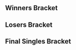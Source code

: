 {{DISPLAYTITLE:LAN ETS 2015: ''Melee'' Singles Bracket}}{{SetGame|melee}}
{{tabs static
|name1=Overview
|link1=LAN ETS/2015/Melee
|name2=Singles Pools
|link2=LAN ETS/2015/Melee/Singles Pools
|name3=Singles Bracket
|link3=LAN ETS/2015/Melee/Singles Bracket
|name4=Doubles Bracket
|link4=LAN ETS/2015/Melee/Doubles Bracket
|name5=Entrants List
|link5=LAN ETS/2015/Melee/Entrants list
|This=3
}}<!-- Generated with http://tournament-nub.rhcloud.com/toliquipedia name=LanETS2015Melee -->

==Winners Bracket==
{{16DEWBracketA2
|tourneylink=LAN ETS/2015/Melee
|tourneyname=LAN ETS 2015
|column-width=150

|r1m1p1=KirbyKaze |r1m1p1flag=ca |r1m1p1score=2 |r1m1win=1
|r1m1p2=GoDiegoGo |r1m1p2flag=ve |r1m1p2score=0

|r1m2p1=Keo |r1m2p1flag=ca |r1m2p1score=0 |r1m2win=2
|r1m2p2=Jager |r1m2p2flag=us |r1m2p2score=2
|r1m2p1char1=sheik |r1m2p2char1=fox |r1m2p1stock1=0 |r1m2p2stock1=3 |r1m2win1=2 |r1m2stage1=Dream Land
|r1m2p1char2=marth |r1m2p2char2=fox |r1m2p1stock2=0 |r1m2p2stock2=3 |r1m2win2=2 |r1m2stage2=Yoshi's Story
|r1m2p1char3= |r1m2p2char3= |r1m2p1stock3= |r1m2p2stock3= |r1m2win3= |r1m2stage3=
|r1m2p1char4= |r1m2p2char4= |r1m2p1stock4= |r1m2p2stock4= |r1m2win4= |r1m2stage4=
|r1m2p1char5= |r1m2p2char5= |r1m2p1stock5= |r1m2p2stock5= |r1m2win5= |r1m2stage5=
|r1m2date=
|r1m2finished=
|r1m2details={{BracketMatchDetails
|preview= 
|lrthread=
|interview=
|recap=
|comment=
|vod=https://www.youtube.com/watch?v=xxVC_Nr7fsM
}}

|r1m3p1=Kage |r1m3p1flag=ca |r1m3p1score=2 |r1m3win=1
|r1m3p2=Fugu |r1m3p2flag=ca |r1m3p2score=1
|r1m3p1char1=ganondorf |r1m3p2char1=sheik |r1m3p1stock1=0 |r1m3p2stock1=1 |r1m3win1=2 |r1m3stage1=Yoshi's Story
|r1m3p1char2=falcon |r1m3p2char2=sheik |r1m3p1stock2=3 |r1m3p2stock2=0 |r1m3win2=1 |r1m3stage2=Dream Land
|r1m3p1char3=falcon |r1m3p2char3=sheik |r1m3p1stock3=2 |r1m3p2stock3=0 |r1m3win3=1 |r1m3stage3=Battlefield
|r1m3p1char4= |r1m3p2char4= |r1m3p1stock4= |r1m3p2stock4= |r1m3win4= |r1m3stage4=
|r1m3p1char5= |r1m3p2char5= |r1m3p1stock5= |r1m3p2stock5= |r1m3win5= |r1m3stage5=
|r1m3date=
|r1m3finished=
|r1m3details={{BracketMatchDetails
|preview= 
|lrthread=
|interview=
|recap=
|comment=
|vod=https://www.youtube.com/watch?v=71PuaVWKD34
}}

|r1m4p1=SAUS |r1m4p1flag=ca |r1m4p1score=2 |r1m4win=1
|r1m4p2=Rice |r1m4p2flag=ca |r1m4p2score=0

|r1m5p1=Vwins |r1m5p1flag=ca |r1m5p1score=2 |r1m5win=1
|r1m5p2=Gabe |r1m5p2flag=ca |r1m5p2score=0

|r1m6p1=HHH |r1m6p1flag=ca |r1m6p1score=2 |r1m6win=1
|r1m6p2=Yogibear |r1m6p2flag=ca |r1m6p2score=0

|r1m7p1=Chester01 |r1m7p1flag=ca |r1m7p1score=1 |r1m7win=2
|r1m7p2=Frog |r1m7p2flag=ca |r1m7p2score=2

|r1m8p1=Kyle |r1m8p1flag=br |r1m8p1score=2 |r1m8win=1
|r1m8p2=TestRider |r1m8p2flag=ca |r1m8p2score=0

|r2m1p1=KirbyKaze |r2m1p1flag=ca |r2m1p1score=2 |r2m1win=1
|r2m1p2=Jager |r2m1p2flag=us |r2m1p2score=0
|r2m1p1char1=sheik |r2m1p2char1=fox |r2m1p1stock1=3 |r2m1p2stock1=0 |r2m1win1=1 |r2m1stage1=Yoshi's Story
|r2m1p1char2=sheik |r2m1p2char2=fox |r2m1p1stock2=3 |r2m1p2stock2=0 |r2m1win2=1 |r2m1stage2=Pokémon Stadium
|r2m1p1char3= |r2m1p2char3= |r2m1p1stock3= |r2m1p2stock3= |r2m1win3= |r2m1stage3=
|r2m1p1char4= |r2m1p2char4= |r2m1p1stock4= |r2m1p2stock4= |r2m1win4= |r2m1stage4=
|r2m1p1char5= |r2m1p2char5= |r2m1p1stock5= |r2m1p2stock5= |r2m1win5= |r2m1stage5=
|r2m1date=
|r2m1finished=
|r2m1details={{BracketMatchDetails
|preview= 
|lrthread=
|interview=
|recap=
|comment=
|vod=https://www.youtube.com/watch?v=ZGLubkPnETU
}}

|r2m2p1=Kage |r2m2p1flag=ca |r2m2p1score=1 |r2m2win=2
|r2m2p2=SAUS |r2m2p2flag=ca |r2m2p2score=2
|r2m2p1char1=falcon |r2m2p2char1=link |r2m2p1stock1=0 |r2m2p2stock1=1 |r2m2win1=2 |r2m2stage1=Battlefield
|r2m2p1char2=ganondorf |r2m2p2char2=link |r2m2p1stock2=3 |r2m2p2stock2=0 |r2m2win2=1 |r2m2stage2=Yoshi's Story
|r2m2p1char3=ganondorf |r2m2p2char3=link |r2m2p1stock3=0 |r2m2p2stock3=2 |r2m2win3=2 |r2m2stage3=Yoshi's Story
|r2m2p1char4= |r2m2p2char4= |r2m2p1stock4= |r2m2p2stock4= |r2m2win4= |r2m2stage4=
|r2m2p1char5= |r2m2p2char5= |r2m2p1stock5= |r2m2p2stock5= |r2m2win5= |r2m2stage5=
|r2m2date=
|r2m2finished=
|r2m2details={{BracketMatchDetails
|preview= 
|lrthread=
|interview=
|recap=
|comment=
|vod=https://www.youtube.com/watch?v=v2ZQaOKrvh0
}}

|r2m3p1=Vwins |r2m3p1flag=ca |r2m3p1score=2 |r2m3win=1
|r2m3p2=HHH |r2m3p2flag=ca |r2m3p2score=0
|r2m3p1char1=peach |r2m3p2char1=peach |r2m3p1stock1=3 |r2m3p2stock1=0 |r2m3win1=1 |r2m3stage1=Battlefield
|r2m3p1char2=peach |r2m3p2char2=peach |r2m3p1stock2=3 |r2m3p2stock2=0 |r2m3win2=1 |r2m3stage2=Pokémon Stadium
|r2m3p1char3= |r2m3p2char3= |r2m3p1stock3= |r2m3p2stock3= |r2m3win3= |r2m3stage3=
|r2m3p1char4= |r2m3p2char4= |r2m3p1stock4= |r2m3p2stock4= |r2m3win4= |r2m3stage4=
|r2m3p1char5= |r2m3p2char5= |r2m3p1stock5= |r2m3p2stock5= |r2m3win5= |r2m3stage5=
|r2m3date=
|r2m3finished=
|r2m3details={{BracketMatchDetails
|preview= 
|lrthread=
|interview=
|recap=
|comment=
|vod=https://www.youtube.com/watch?v=V3bNdt8OS_U
}}

|r2m4p1=Frog |r2m4p1flag=ca |r2m4p1score=0 |r2m4win=2
|r2m4p2=Kyle |r2m4p2flag=br |r2m4p2score=2

|r3m1p1=KirbyKaze |r3m1p1flag=ca |r3m1p1score=3 |r3m1win=1
|r3m1p2=SAUS |r3m1p2flag=ca |r3m1p2score=0
|r3m1p1char1=sheik |r3m1p2char1=link |r3m1p1stock1=1 |r3m1p2stock1=0 |r3m1win1=1 |r3m1stage1=Battlefield
|r3m1p1char2=sheik |r3m1p2char2=link |r3m1p1stock2=1 |r3m1p2stock2=0 |r3m1win2=1 |r3m1stage2=Yoshi's Story
|r3m1p1char3=sheik |r3m1p2char3=link |r3m1p1stock3=4 |r3m1p2stock3=0 |r3m1win3=1 |r3m1stage3=Yoshi's Story
|r3m1p1char4= |r3m1p2char4= |r3m1p1stock4= |r3m1p2stock4= |r3m1win4= |r3m1stage4=
|r3m1p1char5= |r3m1p2char5= |r3m1p1stock5= |r3m1p2stock5= |r3m1win5= |r3m1stage5=
|r3m1date=
|r3m1finished=
|r3m1details={{BracketMatchDetails
|preview= 
|lrthread=
|interview=
|recap=
|comment=
|vod=https://www.youtube.com/watch?v=Y0hh-r2HBfk
}}

|r3m2p1=Vwins |r3m2p1flag=ca |r3m2p1score=3 |r3m2win=1
|r3m2p2=Kyle |r3m2p2flag=br |r3m2p2score=0
|r3m2p1char1=peach |r3m2p2char1=peach |r3m2p1stock1=2 |r3m2p2stock1=0 |r3m2win1=1 |r3m2stage1=Battlefield
|r3m2p1char2=peach |r3m2p2char2=peach |r3m2p1stock2=3 |r3m2p2stock2=0 |r3m2win2=1 |r3m2stage2=Pokémon Stadium
|r3m2p1char3=peach |r3m2p2char3=peach |r3m2p1stock3=2 |r3m2p2stock3=0 |r3m2win3=1 |r3m2stage3=Yoshi's Story
|r3m2p1char4= |r3m2p2char4= |r3m2p1stock4= |r3m2p2stock4= |r3m2win4= |r3m2stage4=
|r3m2p1char5= |r3m2p2char5= |r3m2p1stock5= |r3m2p2stock5= |r3m2win5= |r3m2stage5=
|r3m2date=
|r3m2finished=
|r3m2details={{BracketMatchDetails
|preview= 
|lrthread=
|interview=
|recap=
|comment=
|vod=https://www.youtube.com/watch?v=xcRWI9TQTtQ
}}
}}

==Losers Bracket==
{{16DELBracketSmwA
|tourneylink=LAN ETS/2015/Melee
|tourneyname=LAN ETS 2015
|l1placement=13-16
|l2placement=9-12
|l3placement=7-8
|l4placement=5-6
|column-width=150

|l1m1p1=GoDiegoGo |l1m1p1flag=ve |l1m1p1score=2 |l1m1win=1
|l1m1p2=Keo |l1m1p2flag=ca |l1m1p2score=0

|l1m2p1=Fugu |l1m2p1flag=ca |l1m2p1score=2 |l1m2win=1
|l1m2p2=Rice |l1m2p2flag=ca |l1m2p2score=0

|l1m3p1=Gabe |l1m3p1flag=ca |l1m3p1score=2 |l1m3win=1
|l1m3p2=Yogibear |l1m3p2flag=ca |l1m3p2score=1

|l1m4p1=Chester01 |l1m4p1flag=ca |l1m4p1score=2 |l1m4win=1
|l1m4p2=TestRider |l1m4p2flag=ca |l1m4p2score=0

|l2m1p1=Frog |l2m1p1flag=ca |l2m1p1score=1 |l2m1win=2
|l2m1p2=GoDiegoGo |l2m1p2flag=ve |l2m1p2score=2

|l2m2p1=HHH |l2m2p1flag=ca |l2m2p1score=0 |l2m2win=2
|l2m2p2=Fugu |l2m2p2flag=ca |l2m2p2score=2

|l2m3p1=Kage |l2m3p1flag=ca |l2m3p1score=2 |l2m3win=1
|l2m3p2=Gabe |l2m3p2flag=ca |l2m3p2score=0

|l2m4p1=Jager |l2m4p1flag=us |l2m4p1score=0 |l2m4win=2
|l2m4p2=Chester01 |l2m4p2flag=ca |l2m4p2score=2
|l2m4p1char1=fox |l2m4p2char1=fox |l2m4p1stock1=0 |l2m4p2stock1=2 |l2m4win1=2 |l2m4stage1=Yoshi's Story
|l2m4p1char2=fox |l2m4p2char2=fox |l2m4p1stock2=0 |l2m4p2stock2=1 |l2m4win2=2 |l2m4stage2=Fountain of Dreams
|l2m4p1char3= |l2m4p2char3= |l2m4p1stock3= |l2m4p2stock3= |l2m4win3= |l2m4stage3=
|l2m4p1char4= |l2m4p2char4= |l2m4p1stock4= |l2m4p2stock4= |l2m4win4= |l2m4stage4=
|l2m4p1char5= |l2m4p2char5= |l2m4p1stock5= |l2m4p2stock5= |l2m4win5= |l2m4stage5=
|l2m4date=
|l2m4finished=
|l2m4details={{BracketMatchDetails
|preview= 
|lrthread=
|interview=
|recap=
|comment=
|vod=https://www.youtube.com/watch?v=im1xG6LCGFE
}}

|l3m1p1=GoDiegoGo |l3m1p1flag=ve |l3m1p1score=1 |l3m1win=2
|l3m1p2=Fugu |l3m1p2flag=ca |l3m1p2score=2
|l3m1p1char1=falco |l3m1p2char1=sheik |l3m1p1stock1=1 |l3m1p2stock1=0 |l3m1win1=1 |l3m1stage1=Battlefield
|l3m1p1char2=falco |l3m1p2char2=sheik |l3m1p1stock2=0 |l3m1p2stock2=2 |l3m1win2=2 |l3m1stage2=Battlefield
|l3m1p1char3=falco |l3m1p2char3=sheik |l3m1p1stock3=0 |l3m1p2stock3=1 |l3m1win3=2 |l3m1stage3=Yoshi's Story
|l3m1p1char4= |l3m1p2char4= |l3m1p1stock4= |l3m1p2stock4= |l3m1win4= |l3m1stage4=
|l3m1p1char5= |l3m1p2char5= |l3m1p1stock5= |l3m1p2stock5= |l3m1win5= |l3m1stage5=
|l3m1date=
|l3m1finished=
|l3m1details={{BracketMatchDetails
|preview= 
|lrthread=
|interview=
|recap=
|comment=
|vod=https://www.youtube.com/watch?v=icWpCrvl_Hs
}}

|l3m2p1=Kage |l3m2p1flag=ca |l3m2p1score=2 |l3m2win=1
|l3m2p2=Chester01 |l3m2p2flag=ca |l3m2p2score=0
|l3m2p1char1=ganondorf |l3m2p2char1=fox |l3m2p1stock1=1 |l3m2p2stock1=0 |l3m2win1=1 |l3m2stage1=Battlefield
|l3m2p1char2=falcon |l3m2p2char2=fox |l3m2p1stock2=1 |l3m2p2stock2=0 |l3m2win2=1 |l3m2stage2=Final Destination
|l3m2p1char3= |l3m2p2char3= |l3m2p1stock3= |l3m2p2stock3= |l3m2win3= |l3m2stage3=
|l3m2p1char4= |l3m2p2char4= |l3m2p1stock4= |l3m2p2stock4= |l3m2win4= |l3m2stage4=
|l3m2p1char5= |l3m2p2char5= |l3m2p1stock5= |l3m2p2stock5= |l3m2win5= |l3m2stage5=
|l3m2date=
|l3m2finished=
|l3m2details={{BracketMatchDetails
|preview= 
|lrthread=
|interview=
|recap=
|comment=
|vod=https://www.youtube.com/watch?v=t-2xuL6ECkQ
}}


|l4m1p1=SAUS |l4m1p1flag=ca |l4m1p1score=2 |l4m1win=1
|l4m1p2=Fugu |l4m1p2flag=ca |l4m1p2score=1
|l4m1p1char1=link |l4m1p2char1=sheik |l4m1p1stock1=2 |l4m1p2stock1=0 |l4m1win1=1 |l4m1stage1=Battlefield
|l4m1p1char2=link |l4m1p2char2=sheik |l4m1p1stock2=0 |l4m1p2stock2=1 |l4m1win2=2 |l4m1stage2=Battlefield
|l4m1p1char3=link |l4m1p2char3=sheik |l4m1p1stock3=2 |l4m1p2stock3=0 |l4m1win3=1 |l4m1stage3=Fountain of Dreams
|l4m1p1char4= |l4m1p2char4= |l4m1p1stock4= |l4m1p2stock4= |l4m1win4= |l4m1stage4=
|l4m1p1char5= |l4m1p2char5= |l4m1p1stock5= |l4m1p2stock5= |l4m1win5= |l4m1stage5=
|l4m1date=
|l4m1finished=
|l4m1details={{BracketMatchDetails
|preview= 
|lrthread=
|interview=
|recap=
|comment=
|vod=https://www.youtube.com/watch?v=3Cmqg5ciRlI
}}

|l4m2p1=Kyle |l4m2p1flag=br |l4m2p1score=0 |l4m2win=2
|l4m2p2=Kage |l4m2p2flag=ca |l4m2p2score=2
|l4m2p1char1=peach |l4m2p2char1=ganondorf |l4m2p1stock1=0 |l4m2p2stock1=3 |l4m2win1=2 |l4m2stage1=Battlefield
|l4m2p1char2=peach |l4m2p2char2=ganondorf |l4m2p1stock2=0 |l4m2p2stock2=3 |l4m2win2=2 |l4m2stage2=Battlefield
|l4m2p1char3= |l4m2p2char3= |l4m2p1stock3= |l4m2p2stock3= |l4m2win3= |l4m2stage3=
|l4m2p1char4= |l4m2p2char4= |l4m2p1stock4= |l4m2p2stock4= |l4m2win4= |l4m2stage4=
|l4m2p1char5= |l4m2p2char5= |l4m2p1stock5= |l4m2p2stock5= |l4m2win5= |l4m2stage5=
|l4m2date=
|l4m2finished=
|l4m2details={{BracketMatchDetails
|preview= 
|lrthread=
|interview=
|recap=
|comment=
|vod=https://www.youtube.com/watch?v=lVNIGnddCho
}}
}}
<onlyinclude>
==Final Singles Bracket==
{{DEFinalSmwBracket
|tourneylink=LAN ETS/2015/Melee
|tourneyname=LAN ETS 2015
|l1placement=4
|r2placement=3
|r3loserplacement=2
|r3winnerplacement=1
|column-width=200
|export_score=true

<!-- FROM WINNERS -->
|r1m1p1=KirbyKaze |r1m1p1flag=ca |r1m1p1score=3
|r1m1p2=Vwins |r1m1p2flag=ca |r1m1p2score=0
|r1m1win=1
|r1m1p1char1=sheik |r1m1p1stock1=1 |r1m1p2char1=peach |r1m1p2stock1=0 |r1m1win1=1 |r1m1stage1=Battlefield 
|r1m1p1char2=sheik |r1m1p1stock2=1 |r1m1p2char2=peach |r1m1p2stock2=0 |r1m1win2=1 |r1m1stage2=Dream Land
|r1m1p1char3=sheik |r1m1p1stock3=3 |r1m1p2char3=peach |r1m1p2stock3=0 |r1m1win3=1 |r1m1stage3=Fountain of Dreams
|r1m1p1char4= |r1m1p1stock4= |r1m1p2char4= |r1m1p2stock4= |r1m1win4= |r1m1stage4=
|r1m1p1char5= |r1m1p1stock5= |r1m1p2char5= |r1m1p2stock5= |r1m1win5= |r1m1stage5=
|r1m1date=
|r1m1finished=
|r1m1details={{BracketMatchDetails
|vod=
|preview= 
|lrthread=
|interview=
|recap=
|comment=
|live=
}}

<!-- FROM LOSERS -->
|l1m1p1=SAUS |l1m1p1flag=ca |l1m1p1score=1
|l1m1p2=Kage |l1m1p2flag=ca |l1m1p2score=3
|l1m1win=2
|l1m1p1char1=link |l1m1p1stock1=0 |l1m1p2char1=captain falcon |l1m1p2stock1=2 |l1m1win1=2 |l1m1stage1=Battlefield 
|l1m1p1char2=link |l1m1p1stock2=0 |l1m1p2char2=ganondorf |l1m1p2stock2=1 |l1m1win2=2 |l1m1stage2=Fountain of Dreams
|l1m1p1char3=link |l1m1p1stock3=1 |l1m1p2char3=ganondorf |l1m1p2stock3=0 |l1m1win3=1 |l1m1stage3=Fountain of Dreams
|l1m1p1char4=link |l1m1p1stock4=0 |l1m1p2char4=captain falcon |l1m1p2stock4=2 |l1m1win4=2 |l1m1stage4=Final Destination
|l1m1p1char5= |l1m1p1stock5= |l1m1p2char5= |l1m1p2stock5= |l1m1win5= |l1m1stage5=
|l1m1date=
|l1m1finished=
|l1m1details={{BracketMatchDetails
|vod=https://www.youtube.com/watch?v=An84ayeUaRI
|preview= 
|lrthread=
|interview=
|recap=
|comment=
|live=
}}

<!-- LOSERS FINALS -->
|r2m1p1=Vwins |r2m1p1flag=ca |r2m1p1score=3
|r2m1p2=Kage |r2m1p2flag=ca |r2m1p2score=2
|r2m1win=1
|r2m1p1char1=Peach |r2m1p1stock1=3 |r2m1p2char1=Captain falcon |r2m1p2stock1=0 |r2m1win1=1 |r2m1stage1=Dream Land 
|r2m1p1char2=Peach |r2m1p1stock2=0 |r2m1p2char2=Captain falcon |r2m1p2stock2=1 |r2m1win2=2 |r2m1stage2=Battlefield
|r2m1p1char3=Peach |r2m1p1stock3=1 |r2m1p2char3=Captain falcon |r2m1p2stock3=0 |r2m1win3=1 |r2m1stage3=Final Destination
|r2m1p1char4=Peach |r2m1p1stock4=0 |r2m1p2char4=Captain falcon |r2m1p2stock4=1 |r2m1win4=2 |r2m1stage4=Pokémon Stadium
|r2m1p1char5=Peach |r2m1p1stock5=3 |r2m1p2char5=Captain falcon |r2m1p2stock5=0 |r2m1win5=1 |r2m1stage5=Fountain of Dreams
|r2m1date=
|r2m1finished=
|r2m1details={{BracketMatchDetails
|vod=https://www.youtube.com/watch?v=CfyrtmD0AG4
|preview= 
|lrthread=
|interview=
|recap=
|comment=
|live=
}}

<!-- GRAND FINALS -->
|r3m1p1=KirbyKaze |r3m1p1flag=ca |r3m1p1score=3
|r3m1p2=Vwins |r3m1p2flag=ca |r3m1p2score=0
|r3m1win=1
|r3m1p1char1=Sheik |r3m1p1stock1=1 |r3m1p2char1=Peach |r3m1p2stock1=0 |r3m1win1=1 |r3m1stage1=Battlefield 
|r3m1p1char2=Sheik |r3m1p1stock2=1 |r3m1p2char2=Peach |r3m1p2stock2=0 |r3m1win2=1 |r3m1stage2=Battlefield
|r3m1p1char3=Sheik |r3m1p1stock3=3 |r3m1p2char3=Peach |r3m1p2stock3=0 |r3m1win3=1 |r3m1stage3=Dream Land
|r3m1p1char4= |r3m1p1stock4= |r3m1p2char4= |r3m1p2stock4= |r3m1win4= |r3m1stage4=
|r3m1p1char5= |r3m1p1stock5= |r3m1p2char5= |r3m1p2stock5= |r3m1win5= |r3m1stage5=
|r3m1date=
|r3m1finished=
|r3m1details={{BracketMatchDetails
|vod=https://www.youtube.com/watch?v=0yu9VcT7wss
|preview= 
|lrthread=
|interview=
|recap=
|comment=
|live=
}}
}}
</onlyinclude>
